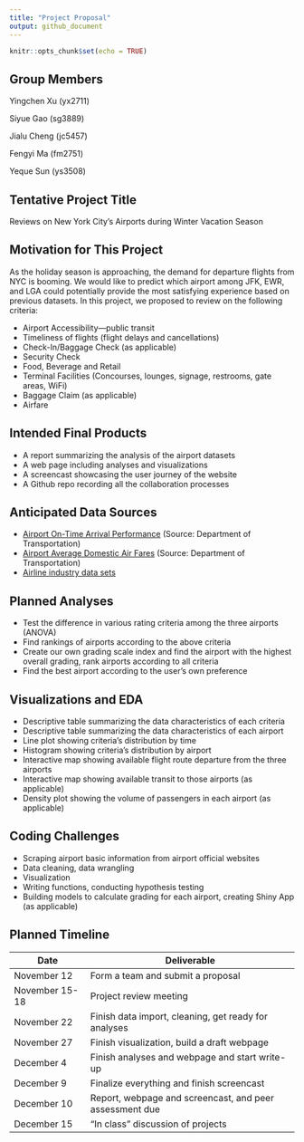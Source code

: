 ```yaml
---
title: "Project Proposal"
output: github_document
---
```


```r
knitr::opts_chunk$set(echo = TRUE)
```

## Group Members

Yingchen Xu (yx2711)

Siyue Gao (sg3889)

Jialu Cheng (jc5457)

Fengyi Ma (fm2751)

Yeque Sun (ys3508)


## Tentative Project Title

Reviews on New York City's Airports during Winter Vacation Season


## Motivation for This Project

As the holiday season is approaching, the demand for departure flights from NYC is booming. We would like to predict which airport among JFK, EWR, and LGA could potentially provide the most satisfying experience based on previous datasets. In this project, we proposed to review on the following criteria:  

*   Airport Accessibility—public transit
*   Timeliness of flights (flight delays and cancellations)
*   Check-In/Baggage Check (as applicable) 
*   Security Check 
*   Food, Beverage and Retail 
*   Terminal Facilities (Concourses, lounges, signage, restrooms, gate areas, WiFi) 
*   Baggage Claim (as applicable)
*   Airfare 


## Intended Final Products

*   A report summarizing the analysis of the airport datasets
*   A web page including analyses and visualizations
*   A screencast showcasing the user journey of the website
*   A Github repo recording all the collaboration processes


## Anticipated Data Sources

*   [Airport On-Time Arrival Performance](https://www.transtats.bts.gov/OT_Delay/OT_DelayCause1.asp) (Source: Department of Transportation)
*   [Airport Average Domestic Air Fares](https://transtats.bts.gov/AIRFARES/) (Source: Department of Transportation)
*   [Airline industry data sets](https://jblevins.org/notes/airline-data)


## Planned Analyses 

*   Test the difference in various rating criteria among the three airports (ANOVA)
*   Find rankings of airports according to the above criteria
*   Create our own grading scale index and find the airport with the highest overall grading, rank airports according to all criteria
*   Find the best airport according to the user's own preference


## Visualizations and EDA

*   Descriptive table summarizing the data characteristics of each criteria
*   Descriptive table summarizing the data characteristics of each airport
*   Line plot showing criteria’s distribution by time
*   Histogram showing criteria’s distribution by airport
*   Interactive map showing available flight route departure from the three airports
*   Interactive map showing available transit to those airports (as applicable)
*   Density plot showing the volume of passengers in each airport (as applicable)


## Coding Challenges

*   Scraping airport basic information from airport official websites
*   Data cleaning, data wrangling
*   Visualization
*   Writing functions, conducting hypothesis testing
*   Building models to calculate grading for each airport, creating Shiny App (as applicable)


## Planned Timeline

Date  | Deliverable
------------- | -------------
November 12  | Form a team and submit a proposal
November 15-18  | Project review meeting
November 22  | Finish data import, cleaning, get ready for analyses
November 27  | Finish visualization, build a draft webpage
December 4  | Finish analyses and webpage and start write-up
December 9  | Finalize everything and finish screencast
December 10  | Report, webpage and screencast, and peer assessment due
December 15  | “In class” discussion of projects
 

